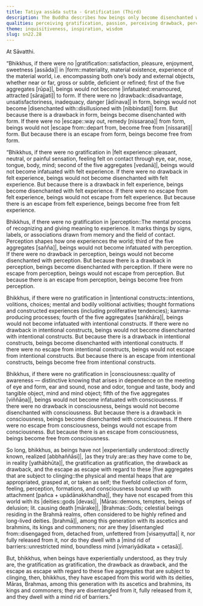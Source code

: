 ```yaml
---
title: Tatiya assāda sutta - Gratification (Third)
description: The Buddha describes how beings only become disenchanted with and escape from the five aggregates only when they have directly known their gratification, drawback, and escape as they truly are.
qualities: perceiving gratification, passion, perceiving drawback, perceiving escape, disenchantment, formless, direct knowledge, discernment
theme: inquisitiveness, inspiration, wisdom
slug: sn22.28
---
```


At Sāvatthi.

“Bhikkhus, if there were no |gratification::satisfaction, pleasure, enjoyment, sweetness [assāda]| in |form::materiality, material existence, experience of the material world, i.e. encompassing both one’s body and external objects, whether near or far, gross or subtle, deficient or refined; first of the five aggregates [rūpa]|, beings would not become |infatuated::enamoured, attracted [sārajjati]| to form. If there were no |drawback::disadvantage, unsatisfactoriness, inadequacy, danger [ādīnava]| in form, beings would not become |disenchanted with::disillusioned with [nibbindati]| form. But because there is a drawback in form, beings become disenchanted with form. If there were no |escape::way out, remedy [nissaraṇa]| from form, beings would not |escape from::depart from, become free from [nissarati]| form. But because there is an escape from form, beings become free from form.

“Bhikkhus, if there were no gratification in |felt experience::pleasant, neutral, or painful sensation, feeling felt on contact through eye, ear, nose, tongue, body, mind; second of the five aggregates [vedanā]|, beings would not become infatuated with felt experience. If there were no drawback in felt experience, beings would not become disenchanted with felt experience. But because there is a drawback in felt experience, beings become disenchanted with felt experience. If there were no escape from felt experience, beings would not escape from felt experience. But because there is an escape from felt experience, beings become free from felt experience.

Bhikkhus, if there were no gratification in |perception::The mental process of recognizing and giving meaning to experience. It marks things by signs, labels, or associations drawn from memory and the field of contact. Perception shapes how one experiences the world; third of the five aggregates [sañña]|, beings would not become infatuated with perception. If there were no drawback in perception, beings would not become disenchanted with perception. But because there is a drawback in perception, beings become disenchanted with perception. If there were no escape from perception, beings would not escape from perception. But because there is an escape from perception, beings become free from perception.

Bhikkhus, if there were no gratification in |intentional constructs::intentions, volitions, choices; mental and bodily volitional activities; thought formations and constructed experiences (including proliferative tendencies); kamma-producing processes; fourth of the five aggregates [saṅkhāra]|, beings would not become infatuated with intentional constructs. If there were no drawback in intentional constructs, beings would not become disenchanted with intentional constructs. But because there is a drawback in intentional constructs, beings become disenchanted with intentional constructs. If there were no escape from intentional constructs, beings would not escape from intentional constructs. But because there is an escape from intentional constructs, beings become free from intentional constructs.

Bhikkhus, if there were no gratification in |consciousness::quality of awareness — distinctive knowing that arises in dependence on the meeting of eye and form, ear and sound, nose and odor, tongue and taste, body and tangible object, mind and mind object; fifth of the five aggregates [viññāṇa]|, beings would not become infatuated with consciousness. If there were no drawback in consciousness, beings would not become disenchanted with consciousness. But because there is a drawback in consciousness, beings become disenchanted with consciousness. If there were no escape from consciousness, beings would not escape from consciousness. But because there is an escape from consciousness, beings become free from consciousness.

So long, bhikkhus, as beings have not |experientially understood::directly known, realized [abbhaññāsi]|, |as they truly are::as they have come to be, in reality [yathābhūta]|, the gratification as gratification, the drawback as drawback, and the escape as escape with regard to these |five aggregates that are subject to clinging::the physical and mental heaps that are appropriated, grasped at, or taken as self; the fivefold collection of form, feeling, perception, formations, and consciousness bound up with attachment [pañca + upādānakkhandha]|, they have not escaped from this world with its |deities::gods [devas]|, |Māras::demons, tempters, beings of delusion; lit. causing death [mārake]|, |Brahmas::Gods; celestial beings residing in the Brahmā realms, often considered to be highly refined and long-lived deities. [brahmā]|, among this generation with its ascetics and brahmins, its kings and commoners; nor are they |disentangled from::disengaged from, detached from, unfettered from [visaṃyutta]| it, nor fully released from it, nor do they dwell with a |mind rid of barriers::unrestricted mind, boundless mind [vimariyādikata + cetasā]|.

But, bhikkhus, when beings have experientially understood, as they truly are, the gratification as gratification, the drawback as drawback, and the escape as escape with regard to these five aggregates that are subject to clinging, then, bhikkhus, they have escaped from this world with its deities, Māras, Brahmas, among this generation with its ascetics and brahmins, its kings and commoners; they are disentangled from it, fully released from it, and they dwell with a mind rid of barriers.”